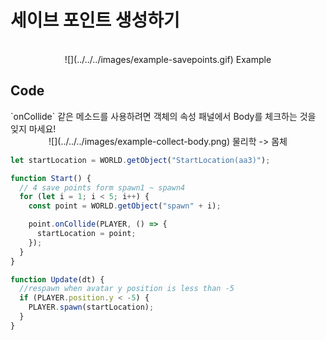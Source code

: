 
# 세이브 포인트 생성하기

<br />
<center>![](../../../images/example-savepoints.gif) Example</center>

## Code

<Callout type="error" icon="‼️">
  `onCollide` 같은 메소드를 사용하려면 객체의 속성 패널에서 Body를 체크하는 것을
  잊지 마세요!
  <center>![](../../../images/example-collect-body.png) 물리학 -> 몸체</center>
</Callout>

```js showLineNumbers copy
let startLocation = WORLD.getObject("StartLocation(aa3)");

function Start() {
  // 4 save points form spawn1 ~ spawn4
  for (let i = 1; i < 5; i++) {
    const point = WORLD.getObject("spawn" + i);

    point.onCollide(PLAYER, () => {
      startLocation = point;
    });
  }
}

function Update(dt) {
  //respawn when avatar y position is less than -5
  if (PLAYER.position.y < -5) {
    PLAYER.spawn(startLocation);
  }
}
```
